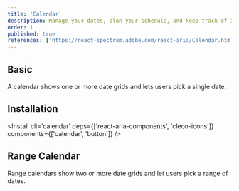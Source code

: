 ```yaml
---
title: 'Calendar'
description: Manage your dates, plan your schedule, and keep track of important events, all in one place, like a personal assistant for your time.
order: 1
published: true
references: ['https://react-spectrum.adobe.com/react-aria/Calendar.html#props', 'https://cleon-icons.vercel.app/']
---
```


## Basic

A calendar shows one or more date grids and lets users pick a single date.

<How toUse='date-and-time/calendar-demo' />

## Installation

<Install cli='calendar' deps={['react-aria-components', 'cleon-icons']} components={['calendar', 'button']} />


## Range Calendar

Range calendars show two or more date grids and let users pick a range of dates.

<How toUse='date-and-time/date-range-picker-demo' />
